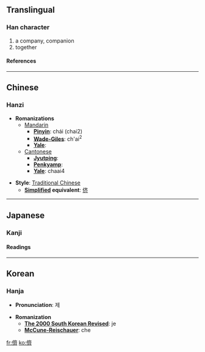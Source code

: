 {{see|侪}}

==Translingual==
===Han character===
{{Han char|rad=人|as=14|sn=16|four=2022<sub>3</sub>|canj=人卜X (OYX)}}
# a company, companion
# together
====References====
{{Han ref|kx=0119.380|dkj=01227|dj=0253.140|hdz=10231.140|uh=5115|ud=20757|bh=BEAB|bd=48811}}
----

==Chinese==
===Hanzi===


* '''Romanizations'''
** [[Mandarin]]
*** '''[[Pinyin]]''': chái (chai2)
*** '''[[Wade-Giles]]''': ch'ai<sup>2</sup>
*** '''[[Yale]]''': 
**[[Cantonese]]
***'''[[Jyutping]]''':
***'''[[Penkyamp]]''': 
***'''[[Yale]]''': chaai4

* '''Style''': [[Traditional Chinese]] 
** '''[[Simplified Chinese|Simplified]] equivalent''': [[侪]]


----
==Japanese==
===Kanji===
{{ja-kanji|grade=|rs=人14}}
====Readings====
{{ja-readings|on=[[せい]] (sei), [[さい]] (sai)|kun=[[ともがら]] (tomogara)}}


----
==Korean==
===Hanja===

* '''Pronunciation''': 제

* '''Romanization'''
** '''[[The 2000 South Korean Revised Romanization|The 2000 South Korean Revised]]''': je
** '''[[McCune-Reischauer]]''': che


[[fr:儕]]
[[ko:儕]]